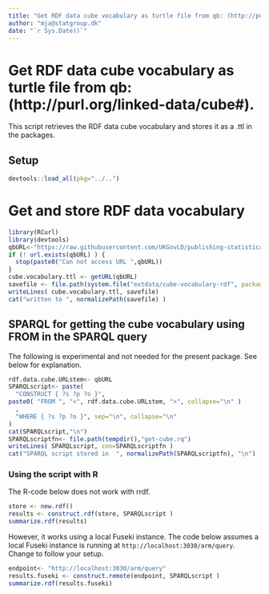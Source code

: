 ```yaml
---
title: "Get RDF data cube vocabulary as turtle file from qb: (http://purl.org/linked-data/cube#)"
author: "mja@statgroup.dk"
date: "`r Sys.Date()`"
---
```


# Get RDF data cube vocabulary as turtle file from qb: (http://purl.org/linked-data/cube#).

This script retrieves the RDF data cube vocabulary and stores it as a .ttl in the packages.

## Setup 
```r
devtools::load_all(pkg="../..")
```

# Get and store RDF data vocabulary

```r
library(RCurl)
library(devtools)
qbURL<-"https://raw.githubusercontent.com/UKGovLD/publishing-statistical-data/master/specs/src/main/vocab/cube.ttl"
if (! url.exists(qbURL) ) {
  stop(paste0("Can not access URL ",qbURL))
}
cube.vocabulary.ttl <- getURL(qbURL)
savefile <- file.path(system.file("extdata/cube-vocabulary-rdf", package="rrdfqb"), "cube.ttl" )
writeLines( cube.vocabulary.ttl, savefile)
cat("written to ", normalizePath(savefile) )
```

## SPARQL for getting the cube vocabulary using FROM in the SPARQL query 

The following is experimental and not needed for the present
package. See below for explanation.

```r
rdf.data.cube.URLstem<- qbURL
SPARQLscript<- paste(
  "CONSTRUCT { ?s ?p ?o }",
paste0( "FROM ", "<", rdf.data.cube.URLstem, ">", collapse="\n" )
  ,
  "WHERE { ?s ?p ?o }", sep="\n", collapse="\n"
)
cat(SPARQLscript,"\n")
SPARQLscriptfn<- file.path(tempdir(),"get-cube.rq")
writeLines( SPARQLscript, con=SPARQLscriptfn )
cat("SPARQL script stored in  ", normalizePath(SPARQLscriptfn), "\n")
```

### Using the script with R
The R-code below does not work with rrdf.

```r
store <- new.rdf()
results <- construct.rdf(store, SPARQLscript )
summarize.rdf(results)
```

However, it works using a local Fuseki instance. 
The code below assumes a local Fuseki instance is running at `http://localhost:3030/arm/query`.
Change to follow your setup.
```r
endpoint<- "http://localhost:3030/arm/query"
results.fuseki <- construct.remote(endpoint, SPARQLscript )
summarize.rdf(results.fuseki)
```
